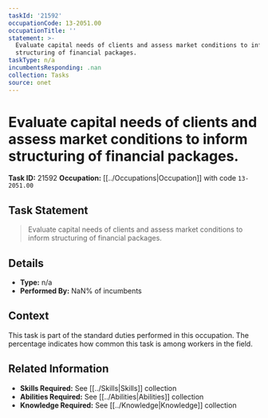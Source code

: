 ```yaml
---
taskId: '21592'
occupationCode: 13-2051.00
occupationTitle: ''
statement: >-
  Evaluate capital needs of clients and assess market conditions to inform
  structuring of financial packages.
taskType: n/a
incumbentsResponding: .nan
collection: Tasks
source: onet
---
```

# Evaluate capital needs of clients and assess market conditions to inform structuring of financial packages.

**Task ID:** 21592
**Occupation:** [[../Occupations|Occupation]] with code `13-2051.00`

## Task Statement

> Evaluate capital needs of clients and assess market conditions to inform structuring of financial packages.

## Details

- **Type:** n/a
- **Performed By:** NaN% of incumbents

## Context

This task is part of the standard duties performed in this occupation. The percentage indicates how common this task is among workers in the field.

## Related Information

- **Skills Required:** See [[../Skills|Skills]] collection
- **Abilities Required:** See [[../Abilities|Abilities]] collection
- **Knowledge Required:** See [[../Knowledge|Knowledge]] collection
